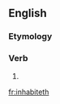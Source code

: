 ==English==

===Etymology===
{{suffix|en|inhabit|eth}}

===Verb===
{{head|en|verb form}}

# {{en-archaic third-person singular of|inhabit}}

[[fr:inhabiteth]]